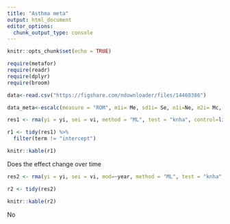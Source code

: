 ```yaml
---
title: "Asthma meta"
output: html_document
editor_options: 
  chunk_output_type: console
---
```


```r
knitr::opts_chunk$set(echo = TRUE)
```

```r
require(metafor)
require(readr)
require(dplyr)
require(broom)
```

```r
data<-read.csv("https://figshare.com/ndownloader/files/14460386")
```

```r
data_meta<-escalc(measure = "ROM", m1i= Me, sd1i= Se, n1i=Ne, m2i= Mc, sd2i= Sc, n2i= Nc, data = data,  append = TRUE)

res1 <- rma(yi = yi, sei = vi, method = "ML", test = "knha", control=list(stepadj=0.5), data = data_meta)

r1 <- tidy(res1) %>% 
  filter(term != "intercept")

knitr::kable(r1)
```


Does the effect change over time
```r
res2 <- rma(yi = yi, sei = vi, mod=~year, method = "ML", test = "knha", control=list(stepadj=0.5), data = data_meta)

r2 <- tidy(res2)

knitr::kable(r2)
```

No